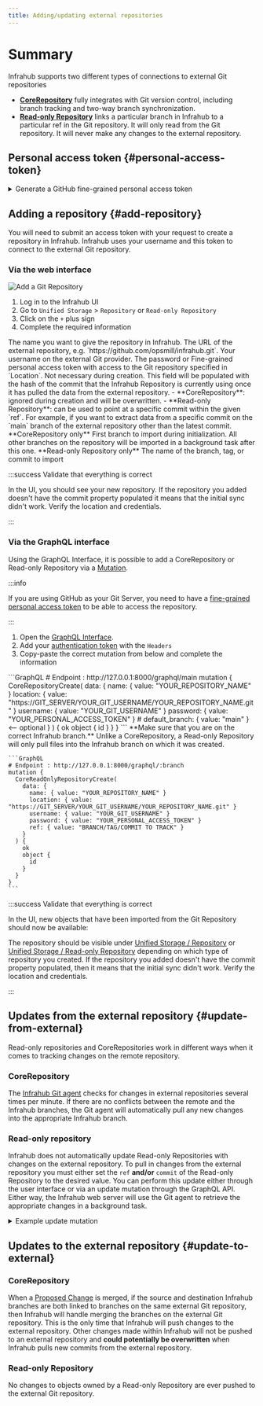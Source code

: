 ```yaml
---
title: Adding/updating external repositories
---
```


# Summary

Infrahub supports two different types of connections to external Git repositories

- [**CoreRepository**](/topics/repository#core-repository) fully integrates with Git version control, including branch tracking and two-way branch synchronization.
- [**Read-only Repository**](/topics/repository#read-only-repository) links a particular branch in Infrahub to a particular ref in the Git repository. It will only read from the Git repository. It will never make any changes to the external repository.

## Personal access token {#personal-access-token}

<details>
  <summary>Generate a GitHub fine-grained personal access token</summary>

  1. Go to settings > Developer Settings > Personal access tokens [New GitHub token](https://github.com/settings/personal-access-tokens/new)
  2. Select Fine-grained tokens
  3. Limit the scope of the token in **Repository Access** > **Only Select Repositories**
  4. Grant the token permission
  a. If you want to create a CoreRepository using this token, then you will need to give it `Read/Write` access for the **Content** of the repository
  b. If you want to create a Read-only Repository using this token, then you will only need to give it `Read` access for the **Content** of the repository.

  ![Fine-Grained Token](../media/github_fined_grain_access_token_setup.png)
</details>

## Adding a repository {#add-repository}

You will need to submit an access token with your request to create a repository in Infrahub. Infrahub uses your username and this token to connect to the external Git repository.

### Via the web interface

![Add a Git Repository ](../media/create_repository.png)

1. Log in to the Infrahub UI
2. Go to `Unified Storage` > `Repository` or `Read-only Repository`
3. Click on the `+` plus sign
4. Complete the required information

<Tabs>
  <TabItem value="Name" default>
    The name you want to give the repository in Infrahub.
  </TabItem>
  <TabItem value="Location">
    The URL of the external repository, e.g. `https://github.com/opsmill/infrahub.git`.
  </TabItem>
  <TabItem value="Username">
    Your username on the external Git provider.
  </TabItem>
  <TabItem value="Password">
    The password or Fine-grained personal access token with access to the Git repository specified in `Location`.
  </TabItem>
  <TabItem value="Commit">
    Not necessary during creation. This field will be populated with the hash of the commit that the Infrahub Repository is currently using once it has pulled the data from the external repository.
    - **CoreRepository**: ignored during creation and will be overwritten.
    - **Read-only Repository**: can be used to point at a specific commit within the given `ref`. For example, if you want to extract data from a specific commit on the `main` branch of the external repository other than the latest commit.
  </TabItem>
  <TabItem value="Default branch">
    **CoreRepository only** First branch to import during initialization. All other branches on the repository will be imported in a background task after this one.
  </TabItem>
  <TabItem value="Ref">
    **Read-only Repository only** The name of the branch, tag, or commit to import
  </TabItem>
</Tabs>

:::success Validate that everything is correct

In the UI, you should see your new repository. If the repository you added doesn't have the commit property populated it means that the initial sync didn't work. Verify the location and credentials.

:::

### Via the GraphQL interface

Using the GraphQL Interface, it is possible to add a CoreRepository or Read-only Repository via a [Mutation](/topics/graphql).

:::info

If you are using GitHub as your Git Server, you need to have a [fine-grained personal access token](#personal-access-token) to be able to access the repository.

:::

1. Open the [GraphQL Interface](http://localhost:8000/graphql).
2. Add your [authentication token](/topics/auth) with the `Headers`
3. Copy-paste the correct mutation from below and complete the information

<Tabs>
  <TabItem value="CoreRepository" default>
    ```GraphQL
    # Endpoint : http://127.0.0.1:8000/graphql/main
    mutation {
      CoreRepositoryCreate(
        data: {
          name: { value: "YOUR_REPOSITORY_NAME" }
          location: { value: "https://GIT_SERVER/YOUR_GIT_USERNAME/YOUR_REPOSITORY_NAME.git" }
          username: { value: "YOUR_GIT_USERNAME" }
          password: { value: "YOUR_PERSONAL_ACCESS_TOKEN" }
          # default_branch: { value: "main" } <-- optional
        }
      ) {
        ok
        object {
          id
        }
      }
    }
    ```
  </TabItem>
  <TabItem value="Read-only Repository">
    **Make sure that you are on the correct Infrahub branch.** Unlike a CoreRepository, a Read-only Repository will only pull files into the Infrahub branch on which it was created.

    ```GraphQL
    # Endpoint : http://127.0.0.1:8000/graphql/:branch
    mutation {
      CoreReadOnlyRepositoryCreate(
        data: {
          name: { value: "YOUR_REPOSITORY_NAME" }
          location: { value: "https://GIT_SERVER/YOUR_GIT_USERNAME/YOUR_REPOSITORY_NAME.git" }
          username: { value: "YOUR_GIT_USERNAME" }
          password: { value: "YOUR_PERSONAL_ACCESS_TOKEN" }
          ref: { value: "BRANCH/TAG/COMMIT TO TRACK" }
        }
      ) {
        ok
        object {
          id
        }
      }
    }
    ```
  </TabItem>
</Tabs>


:::success Validate that everything is correct

In the UI, new objects that have been imported from the Git Repository should now be available:

The repository should be visible under [Unified Storage / Repository](http://localhost:8000/objects/CoreRepository/) or [Unified Storage / Read-only Repository](http://localhost:8000/objects/CoreReadOnlyRepository/) depending on which type of repository you created. If the repository you added doesn't have the commit property populated, then it means that the initial sync didn't work. Verify the location and credentials.

:::

## Updates from the external repository {#update-from-external}

Read-only repositories and CoreRepositories work in different ways when it comes to tracking changes on the remote repository.

### CoreRepository

The [Infrahub Git agent](/reference/git-agent) checks for changes in external repositories several times per minute. If there are no conflicts between the remote and the Infrahub branches, the Git agent will automatically pull any new changes into the appropriate Infrahub branch.

### Read-only repository

Infrahub does not automatically update Read-only Repositories with changes on the external repository. To pull in changes from the external repository you must either set the `ref` **and/or** `commit` of the Read-only Repository to the desired value. You can perform this update either through the user interface or via an update mutation through the GraphQL API. Either way, the Infrahub web server will use the Git agent to retrieve the appropriate changes in a background task.

<details>
  <summary>Example update mutation</summary>

  ```GraphQL
  # Endpoint : http://127.0.0.1:8000/graphql/main
  mutation {
    CoreReadOnlyRepositoryUpdate(
      data: {
        id: "ID_OF_THE_REPOSITORY"
        ref: { value: "BRANCH/TAG/COMMIT TO TRACK" }
        commit: { value: "NEW COMMIT ON THE REF TO PULL" }
      }
    ) {
      ok
      object {
        id
      }
    }
  }
  ```
</details>


## Updates to the external repository {#update-to-external}

### CoreRepository

When a [Proposed Change](/topics/proposed-change) is merged, if the source and destination Infrahub branches are both linked to branches on the same external Git repository, then Infrahub will handle merging the branches on the external Git repository. This is the only time that Infrahub will push changes to the external repository. Other changes made within Infrahub will not be pushed to an external repository and **could potentially be overwritten** when Infrahub pulls new commits from the external repository.

### Read-only Repository

No changes to objects owned by a Read-only Repository are ever pushed to the external Git repository.
